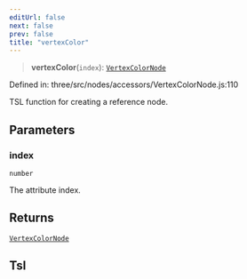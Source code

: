 ```yaml
---
editUrl: false
next: false
prev: false
title: "vertexColor"
---
```


> **vertexColor**(`index`): [`VertexColorNode`](../classes/Three.WebGPU.VertexColorNode.html)

Defined in: three/src/nodes/accessors/VertexColorNode.js:110

TSL function for creating a reference node.

## Parameters

### index

`number`

The attribute index.

## Returns

[`VertexColorNode`](../classes/Three.WebGPU.VertexColorNode.html)

## Tsl
